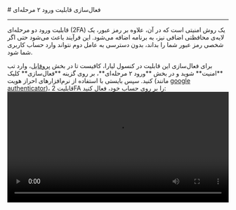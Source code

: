 

<Layout>
<Head>
<title>مستندات فعال‌سازی قابلیت ورود ۲ مرحله‌ای - لیارا</title>
<meta property="og:title" content="مستندات خدمات رایانش ابری لیارا" />
<meta property="og:description" content="مستندات مربوط به نحوه فعال‌سازی قابلیت ورود ۲ مرحله‌ای به کنسول لیارا"  />
<meta property="og:image" content="https://media.liara.ir/logos/liara-poster.jpg" />
</Head>
# فعال‌سازی قابلیت ورود ۲ مرحله‌ای 
<hr className="mb-2" />

قابلیت ورود دو مرحله‌ای (2FA) یک روش امنیتی است که در آن، علاوه بر رمز عبور، یک لایه‌ی محافظتی اضافی نیز، به برنامه اضافه می‌شود. 
این فرآیند باعث می‌شود حتی اگر شخصی رمز عبور شما را بداند، بدون دسترسی به عامل دوم نتواند وارد حساب کاربری شما شود.







<div className="h-4" />
برای فعال‌سازی این قابلیت در کنسول لیارا، کافیست تا در بخش <a href="https://console.liara.ir/settings/security" className="text-[#2196f3]">پروفایل</a>، وارد تب **امنیت** شوید و در بخش **ورود ۲ مرحله‌ای**، بر روی گزینه **فعال‌سازی** کلیک کنید. سپس بایستی با استفاده از نرم‌افزارهای احراز هویت (مانند <a href="https://play.google.com/store/apps/details?id=com.google.android.apps.authenticator2&hl=en" className="text-[#2196f3]">google authenticator</a>)، قابلیت 2FA را بر روی حساب خود، فعال کنید: 

<div className="h-4" />
<video
src="https://media.liara.ir/docs/enable-two-factor-feature.mp4"
controls="controls"
className="block w-full"
width="100%"
/>
<div className="h-4" />

در صورت عدم نیاز به این قابلیت نیز، کافیست تا بر روی گزینه **غیر فعال‌سازی** کلیک کنید. 

<div className="h-4" />
<Alert variant="info">
<p>
حتماً کدهای بازیابی داده شده را در جایی مطمئن ذخیره کنید. البته در صورت از دست دادن این کدها، می‌توانید پس از ورود به کنسول، بر روی گزینه <b>ایجاد مجدد کدهای بازیابی</b> کلیک کنید؛ اما در صورت دسترسی نداشتن به سیستم احراز هویت و کدهای بازیابی، امکان ورود به حساب کاربری را نخواهید داشت.
</p>
</Alert>

</Layout>